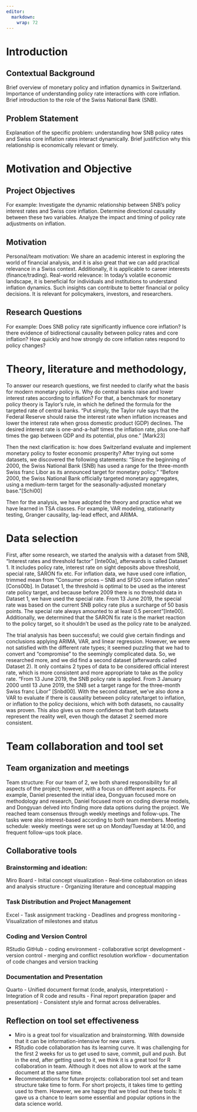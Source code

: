 ```yaml
---
editor: 
  markdown: 
    wrap: 72
---
```


# Introduction

## Contextual Background

Brief overview of monetary policy and inflation dynamics in Switzerland.
Importance of understanding policy rate interactions with core
inflation. Brief introduction to the role of the Swiss National Bank
(SNB).

## Problem Statement

Explanation of the specific problem: understanding how SNB policy rates
and Swiss core inflation rates interact dynamically. Brief justifiction
why this relationship is economically relevant or timely.

# Motivation and Objective

## Project Objectives

For example: Investigate the dynamic relationship between SNB’s policy
interest rates and Swiss core inflation. Determine directional causality
between these two variables. Analyze the impact and timing of policy
rate adjustments on inflation.

## Motivation

Personal/team motivation: We share an academic interest in exploring the
world of financial analysis, and it is also great that we can add
practical relevance in a Swiss context. Additionally, it is applicable
to career interests (finance/trading). Real-world relevance: In today’s
volatile economic landscape, it is beneficial for individuals and
institutions to understand inflation dynamics. Such insights can
contribute to better financial or policy decisions. It is relevant for
policymakers, investors, and researchers.

## Research Questions

For example: Does SNB policy rate significantly influence core
inflation? Is there evidence of bidirectional causality between policy
rates and core inflation? How quickly and how strongly do core inflation
rates respond to policy changes?

# Theory, literature and methodology,

To answer our research questions, we first needed to clarify what the
basis for modern monetary policy is. Why do central banks raise and
lower interest rates according to inflation? For that, a benchmark for
monetary policy theory is Taylor’s rule, in which he defined the formula
for the targeted rate of central banks. “Put simply, the Taylor rule
says that the Federal Reserve should raise the interest rate when
inflation increases and lower the interest rate when gross domestic
product (GDP) declines. The desired interest rate is one-and-a-half
times the inflation rate, plus one-half times the gap between GDP and
its potential, plus one.” \[Mark23\]

Then the next clarification is: how does Switzerland evaluate and
implement monetary policy to foster economic prosperity? After trying
out some datasets, we discovered the following statements: “Since the
beginning of 2000, the Swiss National Bank (SNB) has used a range for
the three-month Swiss franc Libor as its announced target for monetary
policy.” “Before 2000, the Swiss National Bank officially targeted
monetary aggregates, using a medium-term target for the
seasonally-adjusted monetary base.”\[Schi00\]

Then for the analysis, we have adopted the theory and practice what we
have learned in TSA classes. For example, VAR modeling, stationarity
testing, Granger causality, lag-lead effect, and ARIMA.

# Data selection

First, after some research, we started the analysis with a dataset from
SNB, “Interest rates and threshold factor” \[Inte00a\], afterwards is
called Dataset 1. It includes policy rate, interest rate on sight
deposits above threshold, special rate, SARON fix etc. For inflation
data, we have used core inflation, trimmed mean from “Consumer prices –
SNB and SFSO core inflation rates” \[Cons00b\]. In Dataset 1, the
threshold is optimal to be used as the interest rate policy target, and
because before 2009 there is no threshold data in Dataset 1, we have
used the special rate. From 13 June 2019, the special rate was based on
the current SNB policy rate plus a surcharge of 50 basis points. The
special rate always amounted to at least 0.5 percent”\[Inte00\].
Additionally, we determined that the SARON fix rate is the market
reaction to the policy target, so it shouldn’t be used as the policy
rate to be analyzed.

The trial analysis has been successful; we could give certain findings
and conclusions applying ARIMA, VAR, and linear regression. However, we
were not satisfied with the different rate types; it seemed puzzling
that we had to convert and “compromise” to the seemingly complicated
data. So, we researched more, and we did find a second dataset
(afterwards called Dataset 2). It only contains 2 types of data to be
considered official interest rate, which is more consistent and more
appropriate to take as the policy rate. “From 13 June 2019, the SNB
policy rate is applied. From 3 January 2000 until 13 June 2019, the SNB
set a target range for the three-month Swiss franc Libor” \[Snbd00\].
With the second dataset, we’ve also done a VAR to evaluate if there is
causality between policy rate/target to inflation, or inflation to the
policy decisions, which with both datasets, no causality was proven.
This also gives us more confidence that both datasets represent the
reality well, even though the dataset 2 seemed more consistent.

# Team collaboration and tool set

## Team organization and meetings

Team structure: For our team of 2, we both shared responsibility for all
aspects of the project; however, with a focus on different aspects. For
example, Daniel presented the initial idea, Dongyuan focused more on
methodology and research, Daniel focused more on coding diverse models,
and Dongyuan delved into finding more data options during the project.
We reached team consensus through weekly meetings and follow-ups. The
tasks were also interest-based according to both team members. Meeting
schedule: weekly meetings were set up on Monday/Tuesday at 14:00, and
frequent follow-ups took place.

## Collaborative tools

### Brainstorming and ideation:

Miro Board - Initial concept visualization - Real-time collaboration on
ideas and analysis structure - Organizing literature and conceptual
mapping

### Task Distribution and Project Management

Excel - Task assignment tracking - Deadlines and progress monitoring -
Visualization of milestones and status

### Coding and Version Control

RStudio GitHub - coding environment - collaborative script development -
version control - merging and conflict resolution workflow -
documentation of code changes and version tracking

### Documentation and Presentation

Quarto - Unified document format (code, analysis, interpretation) -
Integration of R code and results - Final report preparation (paper and
presentation) - Consistent style and format across deliverables.

## Reflection on tool set effectiveness

-   Miro is a great tool for visualization and brainstorming. With
    downside that it can be information-intensive for new users.
-   RStudio code collaboration has its learning curve. It was
    challenging for the first 2 weeks for us to get used to save,
    commit, pull and push. But in the end, after getting used to it, we
    think it is a great tool for R collaboration in team. Although it
    does not allow to work at the same document at the same time.
-   Recommendations for future projects: collaboration tool set and team
    structure take time to form. For short projects, it takes time to
    getting used to them. However, we are happy that we tried out these
    tools: It gave us a chance to learn some essential and popular
    options in the data science world.
